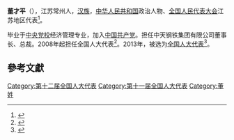 '''董才平'''（{{bd|1963年||}}），江苏常州人，[[汉族|汉族]]，[[中华人民共和国|中华人民共和国]]政治人物、[[全国人民代表大会|全国人民代表大会]]江苏地区代表<ref>{{cite web|author=新华网|title=第十一届全国人大代表|url=http://news.xinhuanet.com/ziliao/2008-03/03/content_7708230.htm?node=36628|publisher=新华网|accessdate=2014-01-07|archive-date=2014-01-10|archive-url=https://web.archive.org/web/20140110211415/http://news.xinhuanet.com/ziliao/2008-03/03/content_7708230.htm?node=36628|dead-url=no}}</ref>。

毕业于[[中央党校|中央党校]]经济管理专业，加入[[中国共产党|中国共产党]]。担任中天钢铁集团有限公司董事长、总裁。2008年起担任全国人大代表<ref>{{cite news|title=全国人大代表信息-董才平|url= http://210.82.31.1:8084/delegate/viewDelegate.action?dbid=110836|accessdate=2013-04-05|newspaper=全国人大网|archive-url=https://web.archive.org/web/20140529052221/http://www.npc.gov.cn/delegate/viewDelegate.action?dbid=110836|archive-date=2014-05-29|dead-url=yes}}</ref>。2013年，被选为[[全国人大代表|全国人大代表]]<ref>{{cite news|title=全国人大代表信息-董才平|url= http://210.82.31.1:8084/delegate/viewDelegate.action?dbid=120806|accessdate=2013-03-28|newspaper=全国人大网|archive-url=https://web.archive.org/web/20140529052227/http://www.npc.gov.cn/delegate/viewDelegate.action?dbid=120806|archive-date=2014-05-29|dead-url=yes}}</ref>。

==參考文獻==
{{reflist}}
{{中国政治人物小作品}}

[[Category:第十二届全国人大代表|Category:第十二届全国人大代表]]
[[Category:第十一届全国人大代表|Category:第十一届全国人大代表]]
[[Category:董姓|Category:董姓]]
